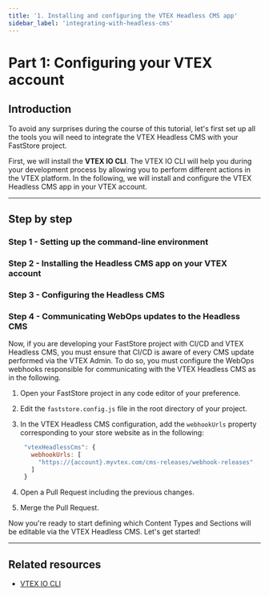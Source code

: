 ```yaml
---
title: '1. Installing and configuring the VTEX Headless CMS app'
sidebar_label: 'integrating-with-headless-cms'
---
```



# Part 1: Configuring your VTEX account

## Introduction

To avoid any surprises during the course of this tutorial, let's first set up all the tools you will need to integrate the VTEX Headless CMS with your FastStore project.

First, we will install the **VTEX IO CLI**. The VTEX IO CLI will help you during your development process by allowing you to perform different actions in the VTEX platform. In the following, we will install and configure the VTEX Headless CMS app in your VTEX account.

---

## Step by step

### Step 1 - Setting up the command-line environment


### Step 2 - Installing the Headless CMS app on your VTEX account



### Step 3 - Configuring the Headless CMS



### Step 4 - Communicating WebOps updates to the Headless CMS

Now, if you are developing your FastStore project with CI/CD and VTEX Headless CMS, you must ensure that CI/CD is aware of every CMS update performed via the VTEX Admin. To do so, you must configure the WebOps webhooks responsible for communicating with the VTEX Headless CMS as in the following.

1. Open your FastStore project in any code editor of your preference.
2. Edit the `faststore.config.js` file in the root directory of your project.
3. In the VTEX Headless CMS configuration, add the `webhookUrls` property corresponding to your store website as in the following:

   ```js title="faststore.config.js"
    "vtexHeadlessCms": {
      webhookUrls: [
        "https://{account}.myvtex.com/cms-releases/webhook-releases"
      ]
    }
   ```

4. Open a Pull Request including the previous changes.
5. Merge the Pull Request.

Now you're ready to start defining which Content Types and Sections will be editable via the VTEX Headless CMS. Let's get started!

---

## Related resources

- [VTEX IO CLI](https://developers.vtex.com/vtex-developer-docs/docs/vtex-io-documentation-vtex-io-cli-installation-and-command-reference)
